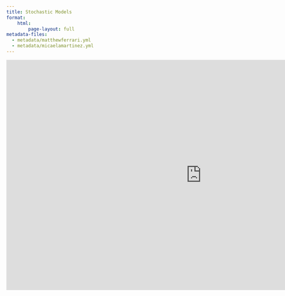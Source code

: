 ```yaml
---
title: Stochastic Models
format:
    html:
        page-layout: full
metadata-files: 
  - metadata/matthewferrari.yml
  - metadata/micaelamartinez.yml
---
```


```{=html}
<iframe class="slide-deck" src="https://docs.google.com/presentation/d/e/2PACX-1vRE4pQZkV4FQHItMahzh_MMWL7aYkedWesDl2djOPwDd85vmAkSeflDq2jNETZrTQ/embed?start=false&loop=false&delayms=3000" frameborder="0" width="1023" height="606" allowfullscreen="true" mozallowfullscreen="true" webkitallowfullscreen="true"></iframe>
```
